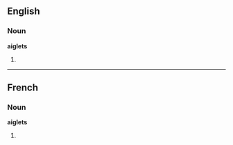 ==English==

===Noun===
'''aiglets'''

# {{plural of|aiglet}}

----

==French==

===Noun===
'''aiglets''' {{m.}}

# {{plural of|lang=French|aiglet}}